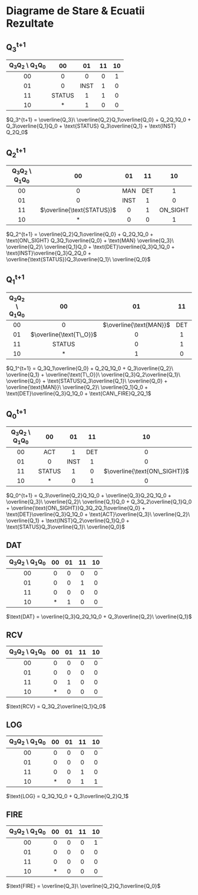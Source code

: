 # Diagrame de Stare & Ecuatii Rezultate

## Q~3~^t+1^ 

| Q~3~Q~2~ \\ Q~1~Q~0~ | 00 | 01 | 11 | 10 |
|:--------------------:|:--:|:--:|:--:|:--:|
| 00 | 0 | 0 | 0 | 1 |
| 01 | 0 | INST | 1 | 0 |
| 11 | STATUS | 1 | 1 | 0 |
| 10 | * | 1 | 0 | 0 |

$Q_3^{t+1} = \overline{Q_3}\ \overline{Q_2}Q_1\overline{Q_0} + Q_2Q_1Q_0 + Q_3\overline{Q_1}Q_0 + \text{STATUS} Q_3\overline{Q_1} + \text{INST} Q_2Q_0$

## Q~2~^t+1^ 

| Q~3~Q~2~ \\ Q~1~Q~0~ | 00 | 01 | 11 | 10 |
|:--------------------:|:--:|:--:|:--:|:--:|
| 00 | 0 | MAN | DET | 1 |
| 01 | 0 | INST | 1 | 0 |
| 11 | $\overline{\text{STATUS}}$ | 0 | 1 | ON_SIGHT |
| 10 | * | 0 | 0 | 1 |

$Q_2^{t+1} = \overline{Q_2}Q_1\overline{Q_0} + Q_2Q_1Q_0 + \text{ON\_SIGHT} Q_3Q_1\overline{Q_0} + \text{MAN} \overline{Q_3}\ \overline{Q_2}\ \overline{Q_1}Q_0
+ \text{DET}\overline{Q_3}Q_1Q_0 + \text{INST}\overline{Q_3}Q_2Q_0 + \overline{\text{STATUS}}Q_3\overline{Q_1}\ \overline{Q_0}$ 

## Q~1~^t+1^ 

| Q~3~Q~2~ \\ Q~1~Q~0~ | 00 | 01 | 11 | 10 |
|:--------------------:|:--:|:--:|:--:|:--:|
| 00 | 0 | $\overline{\text{MAN}}$ | DET | 0 |
| 01 | $\overline{\text{T\_O}}$ | 0 | 1 | CAN_FIRE |
| 11 | STATUS | 0 | 1 | 1 |
| 10 | * | 1 | 0 | 1 |

$Q_1^{t+1} = Q_3Q_1\overline{Q_0} + Q_2Q_1Q_0 + Q_3\overline{Q_2}\ \overline{Q_1} + \overline{\text{T\_O}}\ \overline{Q_3}Q_2\overline{Q_1}\ \overline{Q_0}
+ \text{STATUS}Q_3\overline{Q_1}\ \overline{Q_0} + \overline{\text{MAN}}\ \overline{Q_2}\ \overline{Q_1}Q_0 + \text{DET}\overline{Q_3}Q_1Q_0 +
\text{CAN\_FIRE}Q_2Q_1$

## Q~0~^t+1^ 

| Q~3~Q~2~ \\ Q~1~Q~0~ | 00 | 01 | 11 | 10 |
|:--------------------:|:--:|:--:|:--:|:--:|
| 00 | ACT | 1 | DET | 0 |
| 01 | 0 | INST | 1 | 0 |
| 11 | STATUS | 1 | 0 | $\overline{\text{ON\_SIGHT}}$ |
| 10 | * | 0 | 1 | 0 |

$Q_0^{t+1} = Q_3\overline{Q_2}Q_1Q_0 + \overline{Q_3}Q_2Q_1Q_0 + \overline{Q_3}\ \overline{Q_2}\ \overline{Q_1}Q_0 + Q_3Q_2\overline{Q_1}Q_0 +
\overline{\text{ON\_SIGHT}}Q_3Q_2Q_1\overline{Q_0} + \text{DET}\overline{Q_3}Q_1Q_0 + \text{ACT}\overline{Q_3}\ \overline{Q_2}\ \overline{Q_1} +
\text{INST}Q_2\overline{Q_1}Q_0 + \text{STATUS}Q_3\overline{Q_1}\ \overline{Q_0}$

## DAT

| Q~3~Q~2~ \\ Q~1~Q~0~ | 00 | 01 | 11 | 10 |
|:--------------------:|:--:|:--:|:--:|:--:|
| 00 | 0 | 0 | 0 | 0 |
| 01 | 0 | 0 | 1 | 0 |
| 11 | 0 | 0 | 0 | 0 |
| 10 | * | 1 | 0 | 0 |

$\text{DAT} = \overline{Q_3}Q_2Q_1Q_0 + Q_3\overline{Q_2}\ \overline{Q_1}$

## RCV

| Q~3~Q~2~ \\ Q~1~Q~0~ | 00 | 01 | 11 | 10 |
|:--------------------:|:--:|:--:|:--:|:--:|
| 00 | 0 | 0 | 0 | 0 |
| 01 | 0 | 0 | 0 | 0 |
| 11 | 0 | 1 | 0 | 0 |
| 10 | * | 0 | 0 | 0 |

$\text{RCV} = Q_3Q_2\overline{Q_1}Q_0$

## LOG

| Q~3~Q~2~ \\ Q~1~Q~0~ | 00 | 01 | 11 | 10 |
|:--------------------:|:--:|:--:|:--:|:--:|
| 00 | 0 | 0 | 0 | 0 |
| 01 | 0 | 0 | 0 | 0 |
| 11 | 0 | 0 | 1 | 0 |
| 10 | * | 0 | 1 | 1 |

$\text{LOG} = Q_3Q_1Q_0 + Q_3\overline{Q_2}Q_1$

## FIRE

| Q~3~Q~2~ \\ Q~1~Q~0~ | 00 | 01 | 11 | 10 |
|:--------------------:|:--:|:--:|:--:|:--:|
| 00 | 0 | 0 | 0 | 1 |
| 01 | 0 | 0 | 0 | 0 |
| 11 | 0 | 0 | 0 | 0 |
| 10 | * | 0 | 0 | 0 |

$\text{FIRE} = \overline{Q_3}\ \overline{Q_2}Q_1\overline{Q_0}$
